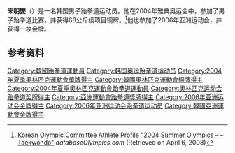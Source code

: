 {{Infobox sportsperson
| name           = 宋明燮
| sport          = [[跆拳道|跆拳道]]
| show-medals    = yes
| medaltemplates = 
{{MedalBronze| [[2004年夏季奥林匹克运动会|2004年 雅典]]|[[2004年夏季奥林匹克运动会跆拳道比赛|68公斤]]}}
}}

'''宋明燮'''（{{bd|1984年|6月29日||}}）是一名韩国男子跆拳道运动员。他在2004年雅典奥运会中，参加了男子跆拳道比赛，并获得68公斤级项目铜牌。<ref name=db-ol-TKD2000>[http://athens2004.sports.or.kr/1/28/team/item_pop.jsp?no=200312030868&div=P&game_code=116 Korean Olympic Committee Athlete Profile "2004 Summer Olympics – – Taekwondo"] {{Wayback|url=http://athens2004.sports.or.kr/1/28/team/item_pop.jsp?no=200312030868&div=P&game_code=116 |date=20051127135005 }} ''databaseOlympics.com'' (Retrieved on April 6, 2008)</ref>他也参加了2006年亚洲运动会，并获得一枚金牌。

==参考资料==
{{reflist}}
{{DEFAULTSORT:Song}}
[[Category:韓國跆拳道運動員|Category:韓國跆拳道運動員]]
[[Category:韩国奥运跆拳道运动员|Category:韩国奥运跆拳道运动员]]
[[Category:2004年夏季奧林匹克運動會獎牌得主|Category:2004年夏季奧林匹克運動會獎牌得主]]
[[Category:韓國奧林匹克運動會銅牌得主|Category:韓國奧林匹克運動會銅牌得主]]
[[Category:2004年夏季奧林匹克運動會跆拳道運動員|Category:2004年夏季奧林匹克運動會跆拳道運動員]]
[[Category:奥林匹克运动会跆拳道奖牌得主|Category:奥林匹克运动会跆拳道奖牌得主]]
[[Category:亞洲運動會跆拳道獎牌得主|Category:亞洲運動會跆拳道獎牌得主]]
[[Category:2006年亚洲运动会金牌得主|Category:2006年亚洲运动会金牌得主]]
[[Category:2006年亚洲运动会跆拳道运动员|Category:2006年亚洲运动会跆拳道运动员]]
[[Category:韓國亞洲運動會金牌得主|Category:韓國亞洲運動會金牌得主]]